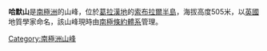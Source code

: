 {{coord|64|32|S|59|35|W|source:GNIS|display=title}}

'''哈默山'''是[[南極洲|南極洲]]的山峰，位於[[葛拉漢地|葛拉漢地]]的[[索布拉爾半島|索布拉爾半島]]，海拔高度505米，以[[英國|英國]]地質學家命名，該山峰現時由[[南極條約體系|南極條約體系]]管理。

{{DEFAULTSORT:Hamer Hill}}
[[Category:南極洲山峰|Category:南極洲山峰]]


{{NordenskjöldCoast-geo-stub}}